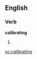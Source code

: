 ==English==

===Verb===
'''calibrating'''

# {{present participle of|[[calibrate]]}}

[[oc:calibrating]]